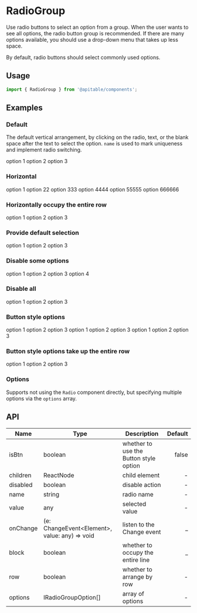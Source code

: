 
<Meta title="en/components/RadioGroup" />

# RadioGroup

Use radio buttons to select an option from a group. When the user wants to see all options, the radio button group is recommended. If there are many options available, you should use a drop-down menu that takes up less space.

By default, radio buttons should select commonly used options.

## Usage

```jsx
import { RadioGroup } from '@apitable/components';
```

## Examples

### Default

The default vertical arrangement, by clicking on the radio, text, or the blank space after the text to select the option. `name` is used to mark uniqueness and implement radio switching.

<Canvas>
<ThemeToggle lang="en">
  <RadioGroup name="column">
    <Radio value="1">option 1</Radio>
    <Radio value="2">option 2</Radio>
    <Radio value="3">option 3</Radio>
  </RadioGroup>
</ThemeToggle>
</Canvas>

### Horizontal

<Canvas>
<ThemeToggle lang="en">
  <RadioGroup name="inline" row>
    <Radio value="1">option 1</Radio>
    <Radio value="2">option 22</Radio>
    <Radio value="3">option 333</Radio>
    <Radio value="4">option 4444</Radio>
    <Radio value="5">option 55555</Radio>
    <Radio value="6">option 666666</Radio>
  </RadioGroup>
</ThemeToggle>
</Canvas>

### Horizontally occupy the entire row

<Canvas>
<ThemeToggle lang="en">
  <RadioGroup name="inline-block" row block>
    <Radio value="1">option 1</Radio>
    <Radio value="2">option 2</Radio>
    <Radio value="3">option 3</Radio>
  </RadioGroup>
</ThemeToggle>
</Canvas>

### Provide default selection

<Canvas>
<ThemeToggle lang="en">
  <RadioGroup name="set-default" value="2">
    <Radio value="1">option 1</Radio>
    <Radio value="2">option 2</Radio>
    <Radio value="3">option 3</Radio>
  </RadioGroup>
</ThemeToggle>
</Canvas>

### Disable some options

<Canvas>
<ThemeToggle lang="en">
  <RadioGroup name="with-disable">
    <Radio value="1">option 1</Radio>
    <Radio value="2" disabled>option 2</Radio>
    <Radio value="3">option 3</Radio>
      <Radio value="4" disabled>option 4</Radio>
  </RadioGroup>
</ThemeToggle>
</Canvas>

### Disable all

<Canvas>
<ThemeToggle lang="en">
  <RadioGroup name="disable-all" disabled value="2">
    <Radio value="1">option 1</Radio>
    <Radio value="2">option 2</Radio>
    <Radio value="3">option 3</Radio>
  </RadioGroup>
</ThemeToggle>
</Canvas>

### Button style options

<Canvas>
<ThemeToggle lang="en">
  <RadioGroup name="btn-group" isBtn>
    <Radio value="1">option 1</Radio>
    <Radio value="2">option 2</Radio>
    <Radio value="3">option 3</Radio>
  </RadioGroup>
  <RadioGroup name="btn-group-with-default" isBtn value="2">
    <Radio value="1">option 1</Radio>
    <Radio value="2">option 2</Radio>
    <Radio value="3">option 3</Radio>
  </RadioGroup>
  <RadioGroup name="btn-group-with-default" isBtn>
    <Radio value="1">option 1</Radio>
    <Radio value="2" disabled>option 2</Radio>
    <Radio value="3">option 3</Radio>
  </RadioGroup>
</ThemeToggle>
</Canvas>

### Button style options take up the entire row

<Canvas>
<ThemeToggle lang="en">
  <RadioGroup name="btn-group-with-default" isBtn value="2" block>
    <Radio value="1">option 1</Radio>
    <Radio value="2">option 2</Radio>
    <Radio value="3">option 3</Radio>
  </RadioGroup>
</ThemeToggle>
</Canvas>

### Options

Supports not using the `Radio` component directly, but specifying multiple options via the `options` array.

<Canvas>
<ThemeToggle lang="en">
  <RadioGroup
    name="with-option"
    value="2"
    options={[
      { label: 'option 1', value: '1' },
      { label: 'option 2', value: '2'},
      { label: 'option 2', value: '3', disabled: true }
    ]}
  />
</ThemeToggle>
</Canvas>

## API

| Name     | Type                                           | Description                            | Default |
|----------|------------------------------------------------|----------------------------------------|--------:|
| isBtn    | boolean                                        | whether to use the Button style option |   false |
| children | ReactNode                                      | child element                          |       - |
| disabled | boolean                                        | disable action                         |       - |
| name     | string                                         | radio name                             |       - |
| value    | any                                            | selected value                         |       - |
| onChange | (e: ChangeEvent<Element\>, value: any) => void | listen to the Change event             |       _ |
| block    | boolean                                        | whether to occupy the entire line      |       _ |
| row      | boolean                                        | whether to arrange by row              |       - |
| options  | IRadioGroupOption[]                            | array of options                       |       - |




